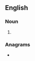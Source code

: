{{also|PCT}}
==English==

===Noun===
{{en-noun|pct}}

# {{abbreviation of|en|percent}}

===Anagrams===
* {{anagrams|en|a=cpt|CPT|CTP|Cpt|Cpt.|PTC|TCP|TPC}}